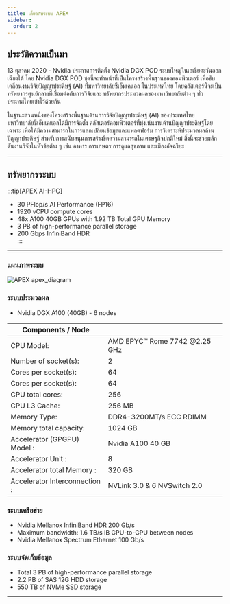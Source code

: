 ```yaml
---
title: เกี่ยวกับระบบ APEX
sidebar:
  order: 2
---
```



## ประวัติความเป็นมา

13 ตุลาคม 2020 - Nvidia ประกาศการติดตั้ง Nvidia DGX POD ระบบใหญ่ในเอเชียตะวันออกเฉียงใต้ 
โดย Nvidia DGX POD ชุดนี้จะทำหน้าที่เป็นโครงสร้างพื้นฐานของคอมพิวเตอร์ เพื่อขับเคลื่อนงานวิจัยปัญญาประดิษฐ์ (AI)
ที่มหาวิทยาลัยซีเอ็มเคแอล ในประเทศไทย โดยคลัสเตอร์นี้จะเป็นทรัพยากรศูนย์กลางที่เชื่อมต่อกับการวิจัยและ
ทรัพยากรประมวลผลของมหาวิทยาลัยต่าง ๆ ทั่วประเทศไทยเข้าไว้ด้วยกัน

ในฐานะส่วนหนึ่งของโครงสร้างพื้นฐานด้านการวิจัยปัญญาประดิษฐ์ (AI) ของประเทศไทย มหาวิทยาลัยซีเอ็มเคแอลได้มีการจัดตั้ง
คลัสเตอร์คอมพิวเตอร์ที่มุ่งเน้นงานด้านปัญญาประดิษฐ์โดยเฉพาะ เพื่อให้มีความสามารถในการแลกเปลี่ยนข้อมูลและแพลตฟอร์ม
การวิเคราะห์ประมวลผลด้านปัญญาประดิษฐ์ สำหรับการสนับสนุนการสร้างขีดความสามารถในเศรษฐกิจปกติใหม่ สิ่งนี้จะช่วยผลักดันงานวิจัยในหัวข้อต่าง ๆ
เช่น อาหาร การเกษตร การดูแลสุขภาพ และเมืองอัจฉริยะ

---

## ทรัพยากรระบบ

:::tip[APEX AI-HPC]

- 30 PFlop/s AI Performance (FP16) <br />
- 1920 vCPU compute cores <br />
- 48x A100 40GB GPUs with 1.92 TB Total GPU Memory <br />
- 3 PB of high-performance parallel storage <br />
- 200 Gbps InfiniBand HDR <br />
  :::

---

### แผนภาพระบบ
![APEX apex_diagram](../../../../assets/images/apex_diagram.jpg)

### ระบบประมวลผล
- Nvidia DGX A100 (40GB) - 6 nodes

| Components / Node      |                               |
| ---------------------- | ----------------------------- |
| CPU Model:             | AMD EPYC™ Rome 7742 @2.25 GHz |
| Number of socket(s):   | 2                             |
| Cores per socket(s):   | 64                            |
| Cores per socket(s):   | 64                            |
| CPU total cores:       | 256                           |
| CPU L3 Cache:          | 256 MB                        |
| Memory Type:           | DDR4-3200MT/s ECC RDIMM       |
| Memory total capacity: | 1024 GB                       |
| Accelerator (GPGPU) Model : | Nvidia A100 40 GB        |
| Accelerator Unit :    | 8        |
| Accelerator total Memory :    | 320 GB        |
| Accelerator Interconnection :   | NVLink 3.0 & 6 NVSwitch 2.0        |

### ระบบเครือข่าย

- Nvidia Mellanox InfiniBand HDR 200 Gb/s
- Maximum bandwidth: 1.6 TB/s IB GPU-to-GPU between nodes
- Nvidia Mellanox Spectrum Ethernet 100 Gb/s

### ระบบจัดเก็บข้อมูล

- Total 3 PB of high-performance parallel storage
- 2.2 PB of SAS 12G HDD storage
- 550 TB of NVMe SSD storage

---